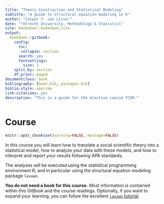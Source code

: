 ```yaml
--- 
title: "Theory Construction and Statistical Modeling"
subtitle: "A guide to structural equation modeling in R"
author: "Caspar J. van Lissa¹"
date: "¹Utrecht University, Methodology & Statistics"
site: bookdown::bookdown_site
output: 
  bookdown::gitbook:
    config: 
      toc:
       collapse: section
      search: yes
      fontsettings:
        size: 2
    split_by: section
    df_print: paged
documentclass: book
bibliography: [book.bib, packages.bib]
biblio-style: apalike
link-citations: yes
description: "This is a guide for the elective course TCSM."
---
```


# Course {-}

```r
knitr::opts_chunk$set(warning=FALSE, message=FALSE)
```
In this course you will learn how to translate a social scientific theory into a statistical model, how to analyze your data with these models, and how to interpret and report your results following APA standards.

The analyses will be executed using the statistical programming environment R, and in particular using the structural equation modeling package `lavaan`.

**You do not need a book for this course.** Most information is contained within this GitBook and the course readings. Optionally, if you want to expand your learning, you can follow the excellent [`lavaan` tutorial](https://lavaan.ugent.be/tutorial/).
